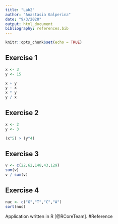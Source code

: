 ```yaml
---
title: "Lab2"
author: "Anastasia Galperina"
date: "9/3/2020"
output: html_document
bibliography: references.bib
---
```


```r
knitr::opts_chunk$set(echo = TRUE)
```
## Exercise 1
```r
x <- 3
y <- 15

x + y
y - x
x * y
y / x
```

## Exercise 2
```r
x <- 2
y <- 3

(x^5) > (y^4)
```

## Exercise 3
```r
v <- c(22,62,148,43,129)
sum(v)
v / sum(v)
```

## Exercise 4
```r
nuc <- c("G","T","C","A")
sort(nuc)
```

Application written in R [@RCoreTeam].
#Reference